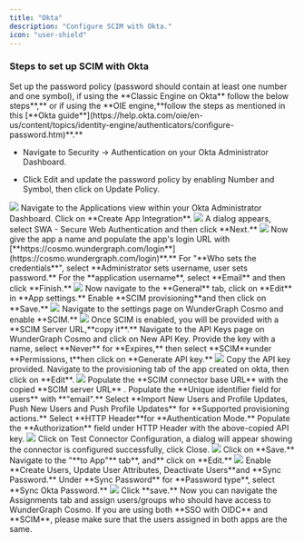 ```yaml
---
title: "Okta"
description: "Configure SCIM with Okta."
icon: "user-shield"
---
```




### Steps to set up SCIM with Okta

<Steps>
<Step>
 Set up the password policy (password should contain at least one number and one symbol), if using the **Classic Engine on Okta** follow the below step&#x73;**,** or if using the  **OIE engine,**&#x66;ollow the steps as mentioned in this  [**Okta guide**](https://help.okta.com/oie/en-us/content/topics/identity-engine/authenticators/configure-password.htm)**.**

  * Navigate to Security -> Authentication on your Okta Administrator Dashboard.

  * Click Edit and update the password policy by enabling Number and Symbol, then click on Update Policy.
<Frame>
  <img src="/images/studio/scim/image-1.png" />
</Frame>
</Step>
<Step>
 Navigate to the Applications view within your Okta Administrator Dashboard.
</Step>
<Step>
Click on **Create App Integration**.

<Frame>
  <img src="/images/studio/scim/image-2.png" />
</Frame>
</Step>
<Step>
 A dialog appears, select SWA - Secure Web Authentication and then click **Next.**

<Frame>
  <img src="/images/studio/scim/image-3.png" />
</Frame>
</Step>
<Step>
Now give the app a name and populate the app's login URL with [**https://cosmo.wundergraph.com/login**](https://cosmo.wundergraph.com/login)**.**
</Step>
<Step>
 For "**Who sets the credentials**", select **Administrator sets username, user sets password.**
</Step>
<Step>
 For the **application username**, select **Email** and then click **Finish.**

<Frame>
  <img src="/images/studio/scim/image-4.png" />
</Frame>
</Step>
<Step>
 Now navigate to the **General** tab, click on **Edit** in **App settings.**
</Step>
<Step>
 Enable  **SCIM provisioning**and then click on **Save.**

<Frame>
  <img src="/images/studio/scim/image-5.png" />
</Frame>
</Step>
<Step>
  Navigate to the settings page on WunderGraph Cosmo and enable **SCIM.**

<Frame>
  <img src="/images/studio/scim/image-6.png" />
</Frame>
</Step>
<Step>
Once SCIM is enabled, you will be provided with a  **SCIM Server URL,**&#x63;opy i&#x74;**.**
</Step>
<Step>
Navigate to the API Keys page on WunderGraph Cosmo and click on New API Key.
</Step>
<Step>
Provide the key with a name, select **Never** for **Expires,** then select  **SCIM**under **Permissions, t**hen click on **Generate API key.**

<Frame>
  <img src="/images/studio/scim/generate-scim-key.png" />
</Frame>
</Step>
<Step>
Copy the API key provided.
</Step>
<Step>
Navigate to the provisioning tab of the app created on okta, then click on **Edit**.

<Frame>
  <img src="/images/studio/scim/image-8.png" />
</Frame>
</Step>
<Step>
Populate the **SCIM connector base URL** with the copied **SCIM server URL** .
</Step>
<Step>
Populate the **Unique identifier field for users** with **"email".**
</Step>
<Step>
Select **Import New Users and Profile Updates, Push New Users and Push Profile Updates** for **Supported provisioning actions.**
</Step>
<Step>
Select  **HTTP Header**for **Authentication Mode.**
</Step>
<Step>
Populate the **Authorization** field  under HTTP Header with the above-copied API key.

<Frame>
  <img src="/images/studio/scim/image-9.png" />
</Frame>
</Step>
<Step>
Click on Test Connector Configuration, a dialog will appear showing the connector is configured successfully, click Close.

<Frame>
  <img src="/images/studio/scim/image-10.png" />
</Frame>
</Step>
<Step>
Click on **Save.**
</Step>
<Step>
Navigate to the "**to App"** ta&#x62;**, and** click on **Edit.**

<Frame>
  <img src="/images/studio/scim/image-11.png" />
</Frame>
</Step>
<Step>
Enable  **Create Users, Update User Attributes, Deactivate Users**and **Sync Password.**
</Step>
<Step>
Under **Sync Password** for **Password type**, select **Sync Okta Password.**

<Frame>
  <img src="/images/studio/scim/image-12.png" />
</Frame>
</Step>
<Step>
Click **save.**
</Step>
<Step>
Now you can navigate the Assignments tab and assign users/groups who should have access to WunderGraph Cosmo.

</Step>
</Steps>
<Info>
  If you are using both **SSO with OIDC** and **SCIM**, please make sure that the users assigned in both apps are the same.
</Info>


